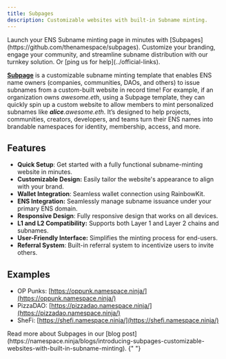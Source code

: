 ```yaml
---
title: Subpages
description: Customizable websites with built-in Subname minting.
---
```


<Callout intent="info">
  Launch your ENS Subname minting page in minutes with
  [Subpages](https://github.com/thenamespace/subpages). Customize your branding,
  engage your community, and streamline subname distribution with our turnkey
  solution. Or [ping us for help](../official-links).
</Callout>

[**Subpage**](https://github.com/thenamespace/subpages/) is a customizable subname minting template that enables ENS name owners (companies, communities, DAOs, and others) to issue subnames from a custom-built website in record time! For example, if an organization owns _awesome.eth_, using a Subpage template, they can quickly spin up a custom website to allow members to mint personalized subnames like _**alice**.awesome.eth_. It’s designed to help projects, communities, creators, developers, and teams turn their ENS names into brandable namespaces for identity, membership, access, and more.

## Features

- **Quick Setup**: Get started with a fully functional subname-minting website in minutes.
- **Customizable Design:** Easily tailor the website's appearance to align with your brand.
- **Wallet Integration**: Seamless wallet connection using RainbowKit.
- **ENS Integration:** Seamlessly manage subname issuance under your primary ENS domain.
- **Responsive Design**: Fully responsive design that works on all devices.
- **L1 and L2 Compatibility:** Supports both Layer 1 and Layer 2 chains and subnames.
- **User-Friendly Interface:** Simplifies the minting process for end-users.
- **Referral System**: Built-in referral system to incentivize users to invite others.

## Examples

- OP Punks: [https://oppunk.namespace.ninja/](https://oppunk.namespace.ninja/)
- PizzaDAO: [https://pizzadao.namespace.ninja/](https://pizzadao.namespace.ninja/)
- SheFi: [https://shefi.namespace.ninja/](https://shefi.namespace.ninja/)

<Callout intent="warning">
  Read more about Subpages in our [blog
  post](https://namespace.ninja/blogs/introducing-subpages-customizable-websites-with-built-in-subname-minting).
</Callout>{" "}
